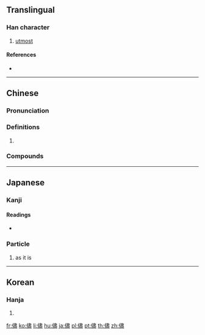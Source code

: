 {{character info/new}}
{{also|尽}}
==Translingual==
{{Han simplified forms|儘|侭|尽|ex=y}}

===Han character===
{{Han char|rn=9|rad=人|as=14|sn=16|four=25217|canj=OLMT|ids=⿰亻盡}}

# [[utmost]]

====References====
* {{Han ref|kx=0120.060|dkj=01234|dj=0253.210|hdz=10232.060|uh=5118|ud=20760|bh=BEA8|bd=48808}}

----

==Chinese==
{{zh-forms|s=尽|t2=盡}}

===Pronunciation===
{{zh-pron
|m=jǐn
|c=zeon2
|h=pfs=
|md=
|mn=qz:chǐn/tw,xm,zz:chīn
|w=
|mc=y
|oc=y
|cat=
}}

===Definitions===
{{zh-hanzi}}

# {{rfdef|lang=zh}}

===Compounds===
{{zh-der|儘子|儘夠|儘著|儘早|儘快|儘裡邊兒|儘教|儘落尾|儘自|儘量|儘想|儘力|儘數|儘先|儘底下|儘性|儘興|儘管|儘意隨心|儘讓|有儘有讓}}

----

==Japanese==

===Kanji===
{{ja-kanji|grade=|rs=人14}}

====Readings====
* {{ja-readings|on=[[じん]] (jin)|kun=[[ことごとく]] (kotogotoku), [[まま]] (mama)}}

===Particle===
{{ja-pos|particle|まま}}

# {{ja-def|まま}} as it is

----

==Korean==

===Hanja===
{{ko-hanja|hangeul=진|rv=jin|mr=chin}}

# {{defn|lang=ko|sort=人14}}

[[fr:儘]]
[[ko:儘]]
[[li:儘]]
[[hu:儘]]
[[ja:儘]]
[[pl:儘]]
[[pt:儘]]
[[th:儘]]
[[zh:儘]]